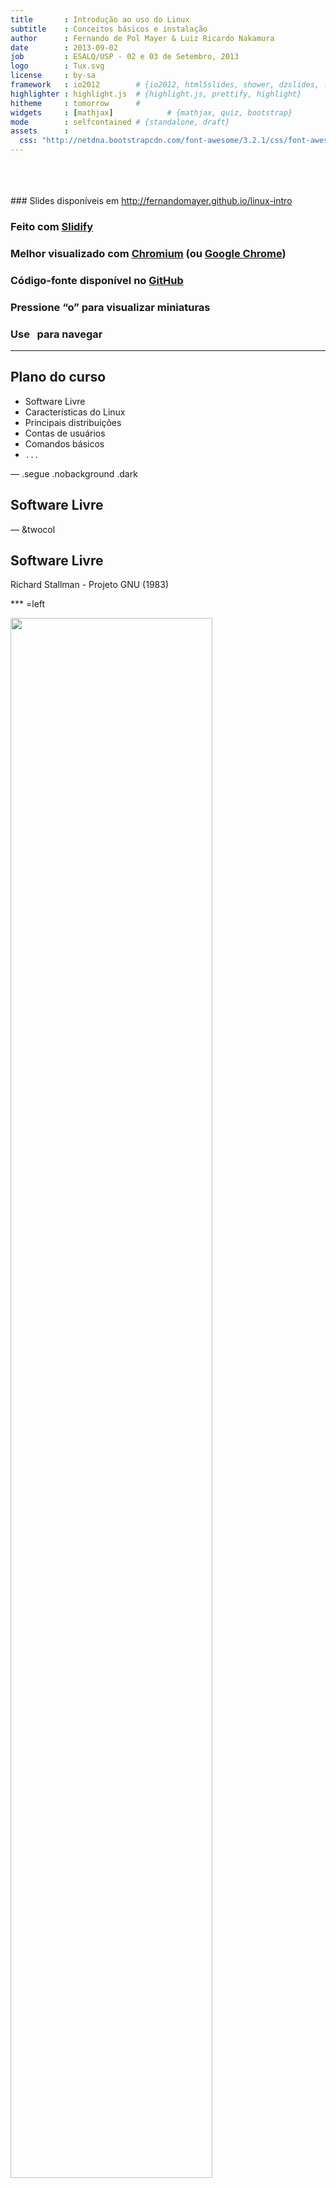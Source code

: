 ```yaml
---
title       : Introdução ao uso do Linux
subtitle    : Conceitos básicos e instalação
author      : Fernando de Pol Mayer & Luiz Ricardo Nakamura
date        : 2013-09-02
job         : ESALQ/USP - 02 e 03 de Setembro, 2013
logo        : Tux.svg
license     : by-sa
framework   : io2012        # {io2012, html5slides, shower, dzslides, ...}
highlighter : highlight.js  # {highlight.js, prettify, highlight}
hitheme     : tomorrow      # 
widgets     : [mathjax]            # {mathjax, quiz, bootstrap}
mode        : selfcontained # {standalone, draft}
assets      :
  css: "http://netdna.bootstrapcdn.com/font-awesome/3.2.1/css/font-awesome.css"
---
```


<!-- Algumas modificacoes necessarias enquanto o codigo do Slidify esta -->
<!-- em desenvolvimento -->
<!-- Para as marcacoes funcionarem -->
<style>
strong {
	font-weight: bold;
}
em {
	font-style: italic
}
</style>
<!-- FIM -->

<br><br><br>
### Slides disponíveis em [http://fernandomayer.github.io/linux-intro]()

### Feito com [Slidify](http://slidify.org)

### Melhor visualizado com [Chromium](http://www.chromium.org) (ou [Google Chrome](https://www.google.com/chrome))

### Código-fonte disponível no [GitHub](https://github.com/fernandomayer/linux-intro/tree/gh-pages)

### Pressione "o" para visualizar miniaturas

### Use <i class="icon-arrow-left"> &nbsp; </i><i class="icon-arrow-right"></i> para navegar

---

## Plano do curso

* Software Livre
* Características do Linux
* Principais distribuições
* Contas de usuários
* Comandos básicos
* `...`

--- .segue .nobackground .dark

## Software Livre

--- &twocol

## Software Livre

Richard Stallman - Projeto GNU (1983)

*** =left

<div class="centered">
<img src="assets/img/RMS.jpeg" width=80%/>
</div>

*** =right

<div class="centered">
<img src="assets/img/GNU.png" width=80%/>
</div>

--- &twocol

## Software Livre

Linus Torvalds - Linux (1991)

*** =left

<div class="centered">
<img src="assets/img/LT.jpeg" width=60%/>
</div>

*** =right

<div class="centered">
<img src="assets/img/Tux.svg" width=60%/>
</div>

--- &twocol

<br><br><br>
<center>
## GNU + Linux = GNU/Linux
</center>
<br><br>
*** =left

<div class="centered">
<img src="assets/img/GNU.png" width=60%/>
</div>

*** =right

<div class="centered">
<img src="assets/img/Tux.svg" width=60%/>
</div>

---

## Software Livre

### O que é software livre?

- Software que pode ser utilizado, estudado e modificado sem
    restrições

- Pode ser copiado e redistribuido (modificado ou não)

- A redistribuição tem uma única restrição: assegurar que os
    receptores tenham a mesma liberdade

- Para isso é necessário que os desenvolvedores (ou modificadores)
    disponibilizem o **código fonte**!

--- .segue bg:red

<i class="icon-unlock icon-4x pull-left icon-muted"></i>

<br><br><br>
## Atenção!
<br>
## Não confundir software **livre** com software **grátis**
<br>
## Livre como em “liberdade de expressão”, não grátis como “cerveja grátis”


---

## Software Livre

### Um software só é considerado livre quando é possível ter as 4 liberdades

0. Liberdade para usar o programa para qualquer propósito

1. Liberdade para estudar como o programa funciona, e modificá-lo para
    sua necessidade

2. Liberdade para redistribuir cópias (e ajudar o seu vizinho)

3. Liberdade para aprimorar o programa, e redistribuí-lo para que todos
    se beneficiem

---

## Software Livre

### Licenças livres

- GNU General Public License (GPL)

- BSD License

- Mozilla Public License

- MIT License

- Apache License

---

## Software Livre

### Exemplos de software livre que você já usa

- R!

- OpenOffice

- Firefox, Thunderbird

- Google Chrome (no Linux é Chromium)

- LaTeX

---

## Software Livre

### Repositórios de software livre

- GitHub [http://github.com]()

- SourceForge [http://sourceforge.net]()

- Google Code [http://code.google.com]()

---

## Software Livre

### Quem usa software livre?

- Academia

- Indústria

- Governo

    - [http://www.softwarelivre.gov.br]()

    - [http://www.softwarepublico.gov.br]()

    - [https://www.serpro.gov.br]()

--- .segue bg:green
<br>
## Você!
<br>
## A internet e a WWW surgiram do mesmo movimento e princípios do software livre
<br>
## Hoje em dia a grande maioria dos sites usa o servidor Apache e banco de dados POSTGRES para funcionar

---

## Software Livre

### Vantagens do software livre

- Projetos colaborativos: pessoas com experiências e visões diferentes
    contribuem para o benefício comum

- Segurança: *Given enough eyeballs, all bugs are shallow*

- Qualidade: o que é melhor, 12 ou 1M desenvolvedores?

- Sem “caixa preta”: transparência

- Flexibilidade: você decide o que usar e quando usar

- E **também** é de graça!

---

## Software Livre

### Porque devo me importar?

- Por todas as vantagens acima

- Como cientistas

    - Devemos ser transparentes em nossas pesquisas

    - Temos que reportar aquilo que estamos fazendo

    - Temos que provar os resultados que obtemos

    - Nossa pesquisa tem que ser **reproduzível**

---

## Software Livre

### Ciência (Estatística) aberta

Um exemplo: [FOAS](http://www.foastat.org)
<br>
<div class="centered">
<img src="assets/img/foas.png" width=80%/>
</div>

--- .segue .nobackground .dark

## O Sistema Operacional GNU/Linux

--- #myslide

<script>
$('#myslide').on('slideenter', function(){
  $(this).find('article')
    .append('<iframe width="640" height="360" src="//www.youtube.com/embed/yVpbFMhOAwE?rel=0" frameborder="0" allowfullscreen></iframe>')
});
$('#myslide').on('slideleave', function(){
  $(this).find('iframe').remove();
});
</script>

---

## Sistema Operacional

- É um conjunto de programas que fazem a interface entre o usuário e o
  *hardware*

- Sua principal função é o gerenciamento de recursos e periféricos,
  interpretação de mensagens e execução de programas

- Um SO pode ser dividido em duas partes:
	- **Núcleo** ou **kernel** desempenha as funções vitais do sistema
        (baixo-nível) $\rightarrow$ **Linux**
	- **Concha** ou **Shell** é a interface entre o usuário e o
        kernel. Pode ser em um formato "cru" como a linha de comando ou
        mais amigável com janelas gráficas $\rightarrow$ **GNU**

- O conjunto de kernel Linux e dos programas GNU é o sistema operacional
  que chamamos de **GNU/Linux** (ou simplesmente Linux)


---

## Linux

<!-- ### Histórico -->
<!-- - **1969-1973** Ken Thompson e Dennis Ritchie (Bell Labs) $\rightarrow$ -->
<!--     Unix (fechado e caro) -->
<!-- - **1987** Andrew Stuart Tanenbaum $\rightarrow$ Minix (aberto) -->
<!-- - **1991** Linux Torvals $\rightarrow$ Linux -->

### Principais características

- Livre e desenvolvido voluntariamente por programadores experientes,
  hackers, e contribuidores espalhados ao redor do mundo

- Convive pacificamente com outros sistemas operacionais no mesmo
  computador (embora não seja a melhor opção...)

- Multitarefa e multiusuário

- Modular: carrega apenas o necessário e libera memória após a
  utilização

- Não há a necessidade de reiniciar o sistema após a modificar alguma
  configuração ou instalar programas (apenas na atualização de kernel)

---

## Linux

### Principais características

- Roda confortavelmente em sistemas de baixo desempenho (processadores
  antigos, pouca memória RAM)

- **Não é vulnerável à vírus!** Devido à separação de privilégios clara
    entre usuário e administrador, vírus possuem uma ação muito
    limitada, por isso são inúteis. (Esqueça o anti-vírus!)
	
- Suporte completo e nativo a diversos dispositivos de comunicação (USB,
  Bluetooth, ...)
	  - Raramente serão necessários drivers externos (com excessão de
        tecnologias muito novas)

- Os sistemas de arquivos usados pelo GNU/Linux (Ext3, reiserfs, ...)
  organizam os arquivos de forma inteligente evitando a
  **fragmentação**, tornando um poderoso sistema para aplicações
  exigentes e gravações intensivas. (Esqueça o desfragmentador!)

---

## Linux

### Distribuições do Linux

- Devido à sua liberdade, um grupo de pessoas, empresa ou
  organização pode decidir distribuir uma versão do Linux com diferentes
  características
	  - Facilidade de uso
	  - Foco em desempenho
	  - Agrupar programas de interesse (programação, edição gráfica,
        ...)

- Cada **distribuição** tem uma característica própria como o sistema de
  instalação, objetivo, ..., embora todas apresentem a mesma estrutura
  básica do Linux


---

## Linux

### Distribuições do Linux

Figura com vários logos

---

## Linux

### GUIs (Graphical User Interface)

Diversas cascas (*shell*) existem para o Linux. Algumas das principais
são:
- [Gnome](http://www.gnome.org)
- [KDE](http://www.kde.org)
- [XFCE](http://www.xfce.org)
- [Unity](https://unity.ubuntu.com)

Além, é claro, do **terminal**, onde você possui uma interação mais
"direta" com o kernel (veremos adiante).

Aqui você também tem a opção de escolha!

---

## Linux

### Estrutura básica de diretórios

**O mais importante:** no Linux os diretórios são separados por `/` e
  não por `\` como no Windows
- Além disso, uma `/` (barra sozinha) tem um significado especial: é a
  **raíz de todo o sistema**, ou seja, todos os diretórios começam a
  partir dela.

Alguns dos principais diretórios são:
- `/bin` e `/sbin`: arquivos executáveis de programas
- `/etc`: arquivos de configuração
- `/home`: arquivos pessoais do usuário

--- .segue .nobackground .dark

## Ubuntu

---

## Ubuntu

### Origem

- Termo Africano para "humanidade para os outros"

- Uma distribuição Linux baseada na simplicidade, usabilidade e fácil
  instalação

- Baseado na distribuição **Debian**, e patrocinada pela empresa Canonical

- Hoje é mantida pela (ampla) comunidade, apoiada pela Canonical

---

## Ubuntu

### Características

- Novas versões lançadas a cada 6 meses (em maio e outubro)
	- Suporte (atualizações) mantido por 9 meses nas versões normais, e
      por 5 anos nas versões LTS (Long Term Support)

- Central de programas com XXXX pacotes disponíveis

- Funciona "Live": através de um pen-drive ou DVD, sem necessidade de
  instalação

- Diversos "sabores":
	- [Edubuntu](http://www.edubuntu.org)
	- [Xubuntu](http://www.xubuntu.org)
	- [Ubuntu GNOME](http://ubuntugnome.org)
	- [Ubuntu Studio](http://ubuntustudio.org)

